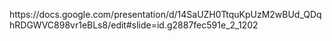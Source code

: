 https://docs.google.com/presentation/d/14SaUZH0TtquKpUzM2wBUd_QDqhRDGWVC898vr1eBLs8/edit#slide=id.g2887fec591e_2_1202

